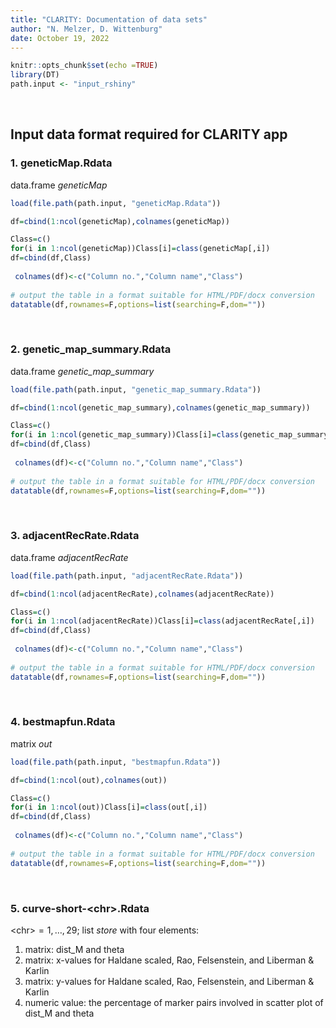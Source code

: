 ---
title: "CLARITY: Documentation of data sets"
author: "N. Melzer, D. Wittenburg"
date: October 19, 2022
---

```{r setup, include=FALSE}
knitr::opts_chunk$set(echo =TRUE)
library(DT)
path.input <- "input_rshiny"
```

&nbsp;&nbsp;

## Input data format required for CLARITY app


### 1. geneticMap.Rdata

data.frame *geneticMap*

```{r table1, echo=FALSE, message=FALSE, warnings=FALSE, results='asis'}
load(file.path(path.input, "geneticMap.Rdata"))

df=cbind(1:ncol(geneticMap),colnames(geneticMap))

Class=c()
for(i in 1:ncol(geneticMap))Class[i]=class(geneticMap[,i])
df=cbind(df,Class)
                   
 colnames(df)<-c("Column no.","Column name","Class")                  
 
# output the table in a format suitable for HTML/PDF/docx conversion
datatable(df,rownames=F,options=list(searching=F,dom=""))
```

&nbsp;&nbsp;


### 2. genetic_map_summary.Rdata
data.frame *genetic_map_summary*

```{r table2, echo=FALSE, message=FALSE, warnings=FALSE, results='asis'}
load(file.path(path.input, "genetic_map_summary.Rdata"))

df=cbind(1:ncol(genetic_map_summary),colnames(genetic_map_summary))

Class=c()
for(i in 1:ncol(genetic_map_summary))Class[i]=class(genetic_map_summary[,i])
df=cbind(df,Class)
              
 colnames(df)<-c("Column no.","Column name","Class")                  
 
# output the table in a format suitable for HTML/PDF/docx conversion
datatable(df,rownames=F,options=list(searching=F,dom=""))
```

&nbsp;&nbsp;


### 3. adjacentRecRate.Rdata

data.frame *adjacentRecRate*

```{r table3, echo=FALSE, message=FALSE, warnings=FALSE, results='asis'}
load(file.path(path.input, "adjacentRecRate.Rdata"))

df=cbind(1:ncol(adjacentRecRate),colnames(adjacentRecRate))

Class=c()
for(i in 1:ncol(adjacentRecRate))Class[i]=class(adjacentRecRate[,i])
df=cbind(df,Class)
                   
 colnames(df)<-c("Column no.","Column name","Class")                  
 
# output the table in a format suitable for HTML/PDF/docx conversion
datatable(df,rownames=F,options=list(searching=F,dom=""))
```

&nbsp;&nbsp;


### 4. bestmapfun.Rdata

matrix *out*

```{r table4, echo=FALSE, message=FALSE, warnings=FALSE, results='asis'}
load(file.path(path.input, "bestmapfun.Rdata"))

df=cbind(1:ncol(out),colnames(out))

Class=c()
for(i in 1:ncol(out))Class[i]=class(out[,i])
df=cbind(df,Class)
                   
 colnames(df)<-c("Column no.","Column name","Class")                  
 
# output the table in a format suitable for HTML/PDF/docx conversion
datatable(df,rownames=F,options=list(searching=F,dom=""))
```

&nbsp;&nbsp;


### 5. curve-short-\<chr\>.Rdata

$\text{<chr>}=1,\ldots,29$; list *store* with four elements:

1. matrix: dist_M and theta
2. matrix: x-values for Haldane scaled, Rao, Felsenstein, and Liberman & Karlin
3. matrix: y-values  for Haldane scaled, Rao, Felsenstein, and Liberman & Karlin
4. numeric value: the percentage of marker pairs involved in scatter plot of dist_M and theta


&nbsp;&nbsp;


